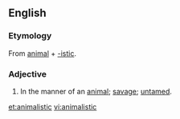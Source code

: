 ==English==

===Etymology===
From [[animal]] + [[-istic]].

===Adjective===
{{en-adj}}

# In the manner of an [[animal]]; [[savage]]; [[untamed]].

[[et:animalistic]]
[[vi:animalistic]]